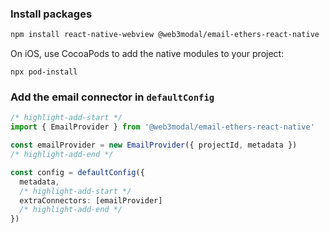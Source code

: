 
### Install packages

```bash npm2yarn
npm install react-native-webview @web3modal/email-ethers-react-native
```

On iOS, use CocoaPods to add the native modules to your project:

```
npx pod-install
```

### Add the email connector in `defaultConfig`

```ts
/* highlight-add-start */
import { EmailProvider } from '@web3modal/email-ethers-react-native'

const emailProvider = new EmailProvider({ projectId, metadata })
/* highlight-add-end */

const config = defaultConfig({
  metadata,
  /* highlight-add-start */
  extraConnectors: [emailProvider]
  /* highlight-add-end */
})
```
